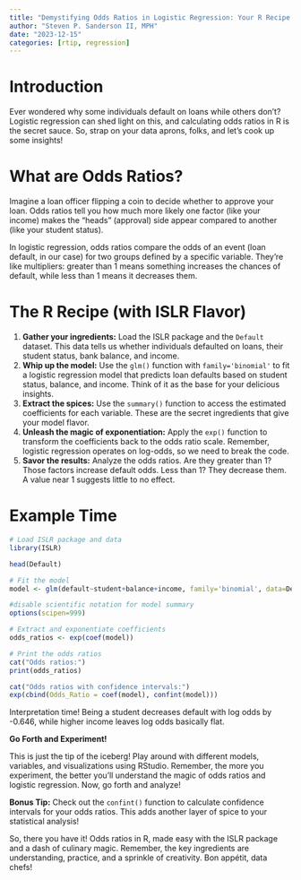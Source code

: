```yaml
---
title: "Demystifying Odds Ratios in Logistic Regression: Your R Recipe for Loan Defaults"
author: "Steven P. Sanderson II, MPH"
date: "2023-12-15"
categories: [rtip, regression]
---
```


# Introduction

Ever wondered why some individuals default on loans while others don't? Logistic regression can shed light on this, and calculating odds ratios in R is the secret sauce. So, strap on your data aprons, folks, and let's cook up some insights!

# What are Odds Ratios?

Imagine a loan officer flipping a coin to decide whether to approve your loan. Odds ratios tell you how much more likely one factor (like your income) makes the "heads" (approval) side appear compared to another (like your student status).

In logistic regression, odds ratios compare the odds of an event (loan default, in our case) for two groups defined by a specific variable. They're like multipliers: greater than 1 means something increases the chances of default, while less than 1 means it decreases them.

# The R Recipe (with ISLR Flavor)

1. **Gather your ingredients:** Load the ISLR package and the `Default` dataset. This data tells us whether individuals defaulted on loans, their student status, bank balance, and income.
2. **Whip up the model:** Use the `glm()` function with `family='binomial'` to fit a logistic regression model that predicts loan defaults based on student status, balance, and income. Think of it as the base for your delicious insights.
3. **Extract the spices:** Use the `summary()` function to access the estimated coefficients for each variable. These are the secret ingredients that give your model flavor.
4. **Unleash the magic of exponentiation:** Apply the `exp()` function to transform the coefficients back to the odds ratio scale. Remember, logistic regression operates on log-odds, so we need to break the code.
5. **Savor the results:** Analyze the odds ratios. Are they greater than 1? Those factors increase default odds. Less than 1? They decrease them. A value near 1 suggests little to no effect.

# Example Time

```r
# Load ISLR package and data
library(ISLR)

head(Default)

# Fit the model
model <- glm(default~student+balance+income, family='binomial', data=Default)

#disable scientific notation for model summary
options(scipen=999)

# Extract and exponentiate coefficients
odds_ratios <- exp(coef(model))

# Print the odds ratios
cat("Odds ratios:")
print(odds_ratios)

cat("Odds ratios with confidence intervals:")
exp(cbind(Odds_Ratio = coef(model), confint(model)))
```

Interpretation time! Being a student decreases default with log odds by -0.646, while higher income leaves log odds basically flat.

**Go Forth and Experiment!**

This is just the tip of the iceberg! Play around with different models, variables, and visualizations using RStudio. Remember, the more you experiment, the better you'll understand the magic of odds ratios and logistic regression. Now, go forth and analyze!

**Bonus Tip:** Check out the `confint()` function to calculate confidence intervals for your odds ratios. This adds another layer of spice to your statistical analysis!

So, there you have it! Odds ratios in R, made easy with the ISLR package and a dash of culinary magic. Remember, the key ingredients are understanding, practice, and a sprinkle of creativity. Bon appétit, data chefs!

